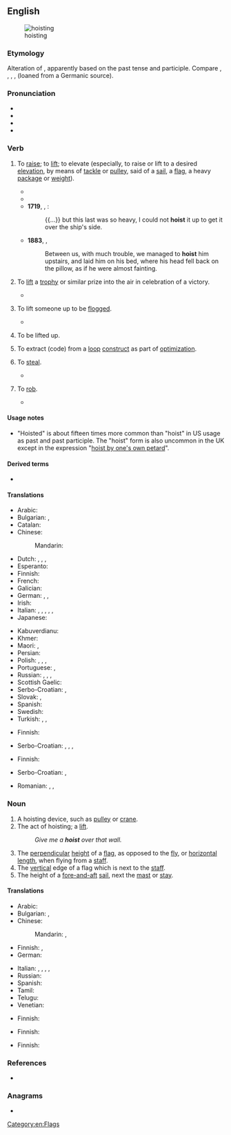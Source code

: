 {{also|host}}
==English==
[[File:Transporting a horse on the deck of the mail steamer DORA, ca 1912 (THWAITES 167).jpeg|thumb|right|hoisting]]

===Etymology===
Alteration of {{m|en|hoise}}, apparently based on the past tense and participle. Compare {{cog|da|hejse}}, {{cog|nl|hijsen}}, {{cog|de|hissen}}, {{cog|it|issare}}, {{cog|scn|jisari}} (loaned from a Germanic source).

===Pronunciation===
* {{IPA|en|/hɔɪst/}}
* {{audio|en|en-us-hoist.ogg|Audio (US)}}
* {{hyphenation|en|hoist}}
* {{rhymes|en|ɔɪst}}

===Verb===
{{en-verb|past2=hoist}}

# {{lb|en|transitive}} To [[raise]]; to [[lift]]; to elevate (especially, to raise or lift to a desired [[elevation]], by means of [[tackle]] or [[pulley]], said of a [[sail]], a [[flag]], a heavy [[package]] or [[weight]]).
#* {{quote-book|en|1725|{{w|Alexander Pope}}|The Odyssey|by=Homer|passage=They land my goods, and '''hoist''' my flying sails.}}
#* {{quote-book|en|1675|Robert South|Sermons Preached upon Several Occasions|year_published=1866|chapter=Sermon XI. Of the odious Sin of Ingratitude|month=October 17|passage=[Abasalom's] ambition would needs be fingering the sceptre, and '''hoisting''' him into his father's throne}}
#* '''1719''', {{w|Daniel Defoe}}, ''{{w|Robinson Crusoe}}'':
#*: {{...}} but this last was so heavy, I could not '''hoist''' it up to get it over the ship's side.
#* '''1883''', {{w|Robert Louis Stevenson}}, ''{{w|Treasure Island}}''
#*: Between us, with much trouble, we managed to '''hoist''' him upstairs, and laid him on his bed, where his head fell back on the pillow, as if he were almost fainting.
# {{lb|en|transitive|sport|often|figurative}} To [[lift]] a [[trophy]] or similar prize into the air in celebration of a victory.
#* {{quote-journal
|en
|date=October 23, 2011
|author=Tom Fordyce
|title=2011 Rugby World Cup final: New Zealand 8-7 France
|work=BBC Sport
|url=http://news.bbc.co.uk/sport2/hi/rugby_union/15405316.stm
|page=
|passage=And when skipper Richie McCaw '''hoisted''' the Webb Ellis Trophy high into the night, a quarter of a century of hurt was blown away in an explosion of fireworks and cheering.}}
# {{lb|en|transitive|historical}} To lift someone up to be [[flog|flogged]].
#* {{quote-book|en|1881|H.C. Leonard|A Translation of the Anglo-Saxon Version of St. Mark’s Gospel||83|Again Pilatus answered them, What shall I do to the Jew’s king? They again cried out and said, '''Hoist''' him! Then said Pilatus, What evil did he? They so much the more cried, '''Hoist''' him!|url=https://books.google.com/books?id=zqcCAAAAQAAJ&pg=PA83}}
# {{lb|en|intransitive}} To be lifted up.
# {{lb|en|transitive|comptheory}} To extract (code) from a [[loop]] [[construct]] as part of [[optimization]].
# {{lb|en|transitive|slang}} To [[steal]].
#* {{quote-book|en|2006|Margaret Atwood|The Tent|passage=When you’ve reached neutral territory, when you’ve stashed the loot '''hoisted''' from the warlord’s mansion – well, he didn't have much use for it any more, did he?}}
# {{lb|en|transitive|slang}} To [[rob]].
#* {{quote-book|en|1948|Leslie Charteris|Saint Errant||103|Why, it was nothing to travel about the country with fifty grand worth of ice on me. Suppose I hadn’t packed a roscoe—hell, I’d of been '''hoisted''' once a week!}}

====Usage notes====
* "Hoisted" is about fifteen times more common than "hoist" in US usage as past and past participle. The "hoist" form is also uncommon in the UK except in the expression "[[hoist by one's own petard]]".

====Derived terms====
* {{l|en|hoist with one's own petard}}

====Translations====
{{trans-top|transitive: to raise; to lift; to elevate}}
* Arabic: {{t+|ar|رَفَعَ|m}}
* Bulgarian: {{t+|bg|вдигам}}, {{t+|bg|издигам}}
* Catalan: {{t+|ca|hissar}}
* Chinese:
*: Mandarin: {{t+|cmn|提升|tr=tíshēng|sc=Hani}}
* Dutch: {{t+|nl|optillen}}, {{t+|nl|hijsen}}, {{t+|nl|ophijsen}}, {{t|nl|opgetrokken worden}}
* Esperanto: {{t|eo|hisi}}
* Finnish: {{t+|fi|nostaa}}
* French: {{t+|fr|hisser}}
* Galician: {{t+|gl|izar}}
* German: {{t+|de|hochziehen}}, {{t+|de|hissen}} {{qualifier|sail, flag}}, {{t+|de|hieven}} {{qualifier|heavy weight}}
* Irish: {{t|ga|tóg}}
* Italian: {{t+|it|elevare}}, {{t+|it|alzare}}, {{t+|it|issare}}, {{t+|it|innalzare}}, {{t+|it|sollevare}}, {{t+|it|brandire}}
* Japanese: {{t+|ja|持ち上げる|tr=もちあげる, mochiageru|sc=Jpan}}
{{trans-mid}}
* Kabuverdianu: {{t|kea|isa}}
* Khmer: {{t+|km|ស្ទូច}}
* Maori: {{t|mi|whakaara}}, {{t|mi|huti}} {{qualifier|a flag}}
* Persian: {{t|fa|هچ کردن|tr=hač kardan|sc=fa-Arab}}
* Polish: {{t+|pl|podnosić|impf}}, {{t+|pl|podnieść|pf}}, {{t+|pl|wciągać|impf}}, {{t+|pl|wciągnąć|pf}}
* Portuguese: {{t+|pt|içar}}, {{t+|pt|hastear}}
* Russian: {{t+|ru|поднима́ть|impf}}, {{t+|ru|подня́ть|pf}}, {{t+|ru|водружа́ть|impf}}, {{t+|ru|водрузи́ть|pf}} {{qualifier|esp. flags}}
* Scottish Gaelic: {{t|gd|tog}}
* Serbo-Croatian: {{t+|sh|uzdignuti}}, {{t|sh|уздигнути}}
* Slovak: {{t|sk|vztýčiť}}, {{t|sk|zdvihnúť}}
* Spanish: {{t+|es|izar}}
* Swedish: {{t+|sv|hissa}}
* Turkish: {{t|tr|yukarı çekmek}}, {{t+|tr|çekmek}} {{qualifier|flag}}, {{t+|tr|kaldırmak}} {{qualifier|weight etc.}}
{{trans-bottom}}

{{trans-top|transitive: to lift someone up to be flogged}}
* Finnish: {{t+|fi|nostaa}}
{{trans-mid}}
* Serbo-Croatian: {{t+|sh|podignuti}}, {{t|sh|подигнути}}, {{t+|sh|pridignuti}}, {{t|sh|придигнути}}
{{trans-bottom}}

{{trans-top|intransitive: to be lifted up}}
* Finnish: {{t+|fi|nousta}}
{{trans-mid}}
* Serbo-Croatian: {{t+|sh|podnimiti}}, {{t|sh|поднимити}}
{{trans-bottom}}

{{checktrans-top}}
* Romanian: {{t+check|ro|ridica|alt=a ridica}} <!-- was "a [[ridica]]" -->, {{t-check|ro|pozitiona|alt=a pozitiona}} <!-- was "a [[pozitiona]]" - assumed inflected form or vocalised spelling; please verify if linking is acceptable. see [[User:Kephir/gadgets/xte#Translation_fixing]] -->, {{t-check|ro|[[cu]] [[ajutorul]] [[unui]] [[dispozitiv]] [[de]] [[ridicat]]}} <!-- was "cu ajutorul unui dispozitiv de ridicat" - assumed sum-of-parts; if an idiom, remove the wikilinks to the individual words. see [[User:Kephir/gadgets/xte#Translation_fixing]] -->
{{trans-mid}}
{{trans-bottom}}

===Noun===
{{en-noun}}

# A hoisting device, such as [[pulley]] or [[crane]].
# The act of hoisting; a [[lift]].
#: ''Give me a '''hoist''' over that wall.''
# The [[perpendicular]] [[height]] of a [[flag]], as opposed to the [[fly]], or [[horizontal]] [[length]], when flying from a [[staff]].
# The [[vertical]] edge of a flag which is next to the [[staff]].
# The height of a [[fore-and-aft]] [[sail]], next the [[mast]] or [[stay]].

====Translations====
{{trans-top|hoisting device}}
* Arabic: {{t|ar|رَافِعَة|f}}
* Bulgarian: {{t+|bg|елеватор|m}}, {{t+|bg|подемник|m}}
* Chinese:
*: Mandarin: {{t+|cmn|葫芦}}, {{t+|cmn|卷扬机}}
* Finnish: {{t+|fi|nostolaite}}, {{t+|fi|nosturi}}
* German: {{t+|de|Hebezeug|n}}
{{trans-mid}}
* Italian: {{t|it|paranco|m}}, {{t+|it|puleggia|f}}, {{t+|it|carrucola|f}}, {{t+|it|gru|f}}, {{t+|it|elevatore|m}}
* Russian: {{t+|ru|подъёмник}}
* Spanish: {{t+|es|aparejo|m}}
* Tamil: {{t-needed|ta}}
* Telugu: {{t-needed|te}}
* Venetian: {{t+|vec|taja|f}}
{{trans-bottom}}

{{trans-top|perpendicular height of a flag}}
* Finnish: {{t+|fi|korkeus}}
{{trans-mid}}
{{trans-bottom}}

{{trans-top|vertical edge of a flag which is next to the staff}}
* Finnish: {{t|fi|tangonreuna}}
{{trans-mid}}
{{trans-bottom}}

{{trans-top|height of a fore-and-aft sail, next the mast or stay}}
* Finnish: {{t|fi|etuliikki}}
{{trans-mid}}
{{trans-bottom}}

===References===
* {{pedia|dab=hoist}}

===Anagrams===
* {{anagrams|en|a=hiost|histo|histo-|hoits|shito}}

[[Category:en:Flags]]